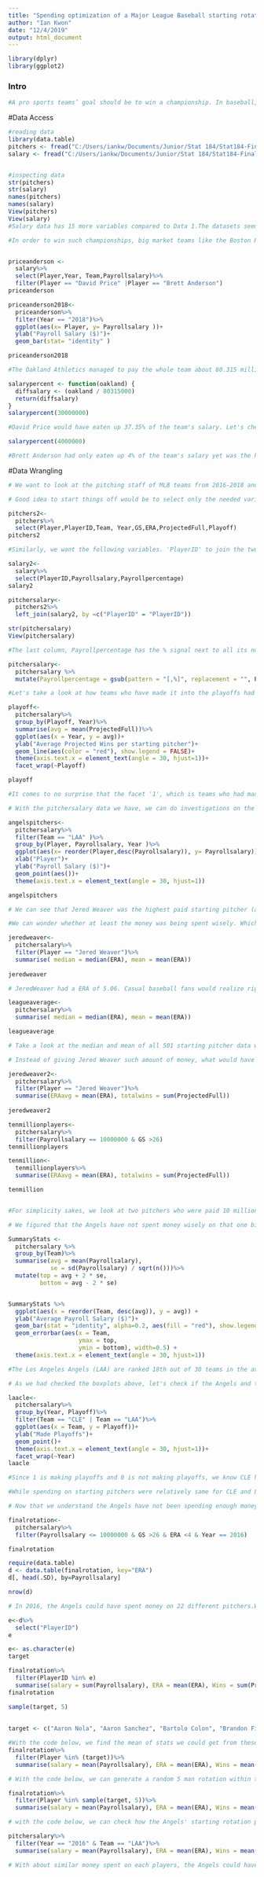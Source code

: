 ```yaml
---
title: "Spending optimization of a Major League Baseball starting rotation"
author: "Ian Kwon"
date: "12/4/2019"
output: html_document
---
```


```r
library(dplyr)
library(ggplot2)
```
### Intro

```r
#A pro sports teams’ goal should be to win a championship. In baseball, to have a chance at the championship trophy, a team must make it into playoff baseball where only division winners are guaranteed a spot. Often teams believe that star players, especially good pitchers, can bring the advantage to the team’s possibility of winning the division. 

```

#Data Access
```r
#reading data
library(data.table)
pitchers <- fread("C:/Users/iankw/Documents/Junior/Stat 184/Stat184-Final-Project/Finalprojectdataset.csv")
salary <- fread("C:/Users/iankw/Documents/Junior/Stat 184/Stat184-Final-Project/Salary.csv")


#inspecting data
str(pitchers)
str(salary)
names(pitchers)
names(salary)
View(pitchers)
View(salary)
#Salary data has 15 more variables compared to Data 1.The datasets seem to have some same names, some different names and some similar names too. It seems like we can later join later with the PlayerID number if necessary. 
```

```r
#In order to win such championships, big market teams like the Boston Red Sox pay big name starting pitchers like David Price for 30 million dollars a year.However small market teams like the Oakland Athletics pay Brett Anderson for almost the tenth of what Price is paid annually.


priceanderson <-
  salary%>%
  select(Player,Year, Team,Payrollsalary)%>%
  filter(Player == "David Price" |Player == "Brett Anderson")
priceanderson

priceanderson2018<- 
  priceanderson%>%
  filter(Year == "2018")%>%
  ggplot(aes(x= Player, y= Payrollsalary ))+
  ylab("Payroll Salary ($)")+
  geom_bar(stat= "identity" )

priceanderson2018
```

```r
#The Oakland Athletics managed to pay the whole team about 80.315 million dollars in 2018. If the Athletics were to pay David Price his salary, let's see how much percentage of the salary David Price would have eaten up. 

salarypercent <- function(oakland) {
  diffsalary <- (oakland / 80315000)
  return(diffsalary)
}
salarypercent(30000000)

#David Price would have eaten up 37.35% of the team's salary. Let's check how much salary percentage Brett Anderson cost.
```

```r
salarypercent(4000000)

#Brett Anderson had only eaten up 4% of the team's salary yet was the highest paid pitcher on the team. Baseball seems to have major differences when it comes to the ability of spending money per teams. 

```


#Data Wrangling
```r
# We want to look at the pitching staff of MLB teams from 2016-2018 and get a better approximate of how MLB starting pitchers are getting paid. 

# Good idea to start things off would be to select only the needed variables for each dataset. We want to know the 'players', 'PlayerID' to join 2 tables, the 'team' of the players, respective years, 'GS' = Games Started to know whether the pitcher was healthy, 'ERA' = Earned Run Average to evaluate how good the pitcher is in preventing runs, 'ProjectedFull' = To get an approximate of how many wins a pitcher can contribute to the team and 'Playoff' to note whether the team of the player made the playoffs or not. 

pitchers2<-
  pitchers%>%
  select(Player,PlayerID,Team, Year,GS,ERA,ProjectedFull,Playoff)
pitchers2

#Similarly, we want the following variables. 'PlayerID' to join the two tables, 'Payrollsalary' to understand how much the player got paid and 'Payrollpercentage' in case we wonder how much percentage the player was eating up compared to the total payroll. 

salary2<-
  salary%>%
  select(PlayerID,Payrollsalary,Payrollpercentage)
salary2

pitchersalary<- 
  pitchers2%>%
  left_join(salary2, by =c("PlayerID" = "PlayerID"))

str(pitchersalary)
View(pitchersalary)

#The last column, Payrollpercentage has the % signal next to all its numbers so it may be a good idea to get rid of that for computations later on. 

pitchersalary<-
  pitchersalary %>% 
  mutate(Payrollpercentage = gsub(pattern = "[,%]", replacement = "", Payrollpercentage))
```


```r
#Let's take a look at how teams who have made it into the playoffs had paid their starting rotation. Under the variable 'Playoff', 0 is for teams that had not made the playoffs that year, 1 is for teams that had made playoffs that year and 2 is for teams that had made playoffs as a WildCard that year. Let's take a look at how the average team had spent depdending on whether they had made the playoffs or not. 

playoff<-
  pitchersalary%>%
  group_by(Playoff, Year)%>%
  summarise(avg = mean(ProjectedFull))%>%
  ggplot(aes(x = Year, y = avg))+
  ylab("Average Projected Wins per starting pitcher")+
  geom_line(aes(color = "red"), show.legend = FALSE)+
  theme(axis.text.x = element_text(angle = 30, hjust=1))+
  facet_wrap(~Playoff)

playoff

#It comes to no surprise that the facet '1', which is teams who had made playoffs had more pitchers with higher average of 'ProjectedFull' which is the Average Projected Wins per starting pitcher. Teams that did not make the playoffs or teams that had just barely made the playoffs as a wildcard team were respectively facets '0' and '2'. Facet 2: the wildcard teams had the next better quality starting pitchers and facet 0 had the worst out of the three. Not surprisingly, the quality of starting pitchers in the rotation mattered on whether teams make into the playoffs or not, including wildcard teams. 

```


```r
# With the pitchersalary data we have, we can do investigations on the baseball statistics as well as the salary of the starting pitchers from 2016 to 2018. I am interested in how my favorite baseball team: Los Angeles Angels have spent on starting pitchers the past 3 years.

angelspitchers<- 
  pitchersalary%>%
  filter(Team == "LAA" )%>%
  group_by(Player, Payrollsalary, Year )%>%
  ggplot(aes(x= reorder(Player,desc(Payrollsalary)), y= Payrollsalary))+
  xlab("Player")+
  ylab("Payroll Salary ($)")+
  geom_point(aes())+
  theme(axis.text.x = element_text(angle = 30, hjust=1))

angelspitchers

# We can see that Jered Weaver was the highest paid starting pitcher (at around 20 million dollars) in the past 3 years. We can also see that there has only been 2 pitchers who had stayed in the rotation for more than one year(Matt Shoemaker and Tyler Skaggs), and every other pitchers have only been in the rotation for a year. The Angels clearly need pitchers who can pitch in the rotation for consecutive years (a healthy pitcher).

#We can wonder whether at least the money was being spent wisely. Which leads to the next question: how well did Jered Weaver play when he was paid that much money? 
```


```r
jeredweaver<-
  pitchersalary%>%
  filter(Player == "Jered Weaver")%>%
  summarise( median = median(ERA), mean = mean(ERA))
  
jeredweaver

# JeredWeaver had a ERA of 5.06. Casual baseball fans would realize right away that a pitcher with an ERA of 5.06 is a very bad starting pitcher. However, since some may know so, we will compare Weaver's ERA to the league average back in 2016 when he posted such ERA.

```

```r
leagueaverage<-
  pitchersalary%>%
  summarise( median = median(ERA), mean = mean(ERA))

leagueaverage

# Take a look at the median and mean of all 501 starting pitcher data we have. They post a median and mean at about 4.3, which is a lower ERA number compared to Weaver's 5.06. The league average pitcher will post better numbers than Weaver, yet the Angels paid Weaver 20 million dollars and still got worse pitching than league average. 


```

```r
# Instead of giving Jered Weaver such amount of money, what would have happened if the Angels paid 2 pitchers for 20 million dollars? 

jeredweaver2<-
  pitchersalary%>%
  filter(Player == "Jered Weaver")%>%
  summarise(ERAavg = mean(ERA), totalwins = sum(ProjectedFull))
  
jeredweaver2

tenmillionplayers<-
  pitchersalary%>%
  filter(Payrollsalary == 10000000 & GS >26)
tenmillionplayers

tenmillion<-
  tenmillionplayers%>%
  summarise(ERAavg = mean(ERA), totalwins = sum(ProjectedFull))

tenmillion


#For simplicity sakes, we look at two pitchers who were paid 10 million dollars and also healthy to start more than 26 games that season. Andrew Cashner and J.A Happ meet the standards and have both produced a ERA below 3.5 and ProjectedFull of 38.6 together. Basically, for the same amount of money, the Angels could have recorded 24.9 more team wins for the same money.

```

```r
# We figured that the Angels have not spent money wisely on that one big money pitcher Jered Weaver at 20 million dollars but yet already came up with alternatives that could have been better for the team. Now that we figured out how to efficiently spend that big 20 million dollars, let's see if the Angels had spent enough money compared to other teams.  

SummaryStats <- 
  pitchersalary %>%
  group_by(Team)%>%
  summarise(avg = mean(Payrollsalary),
            se = sd(Payrollsalary) / sqrt(n()))%>%
  mutate(top = avg + 2 * se,
         bottom = avg - 2 * se)


SummaryStats %>%
  ggplot(aes(x = reorder(Team, desc(avg)), y = avg)) +
  ylab("Average Payroll Salary ($)")+
  geom_bar(stat = "identity", alpha=0.2, aes(fill = "red"), show.legend = FALSE) +
  geom_errorbar(aes(x = Team, 
                    ymax = top, 
                    ymin = bottom), width=0.5) +
  theme(axis.text.x = element_text(angle = 30, hjust=1))

#The Los Angeles Angels (LAA) are ranked 18th out of 30 teams in the average spend of money of starting pitchers. As we noticed from the earlier 'angelspitchers' dotplot, there is quite a fluctuation in the range of money they spend as well according to the errorbar. For example, Cleveland (CLE) spend more on average payroll salary but yet error bar suggests they have more of a condensed range of money spent on their pitchers.

```

```r
# As we had checked the boxplots above, let's check if the Angels and the Indians have made the playoffs in the past 3 years. Since they had spent similar amount of money into their starting pitching, we might assume that they had similar team results as well. 

laacle<-
  pitchersalary%>%
  group_by(Year, Playoff)%>%
  filter(Team == "CLE" | Team == "LAA")%>%
  ggplot(aes(x = Team, y = Playoff))+
  ylab("Made Playoffs")+
  geom_point()+
  theme(axis.text.x = element_text(angle = 30, hjust=1))+
  facet_wrap(~Year)
laacle

#Since 1 is making playoffs and 0 is not making playoffs, we know CLE has made the playoffs during 2016 -2018 while LAA has not. 

#While spending on starting pitchers were relatively same for CLE and LAA, CLE made the playoffs all the time from 2016 to 2018 while LAA had not made so. It may be the Angels were not spending enough money and also not spending their money wisely. Or, it also may be that Cleveland are condensing their salary to a few better quality pitchers in a wise manner while the Angels are diversifying their salary to a lot of not quality pitchers. 
```

```r
# Now that we understand the Angels have not been spending enough money and also not been spending money wisely, we know what to tell the Angels' baseball operation staff to do: spend more money and wisely on starting pitchers! In the game of baseball, it is somewhat inevitable to spend more money in order to make the playoffs and win a championship. Let's assume the Angels have 50 million dollars to spend on a 5 man rotation so basically 10 million dollars to spend on each starting pitcher. Also, they want healthy pitchers who can pitch more than 26 games and good pitchers who can pitch under a ERA of 4

finalrotation<-
  pitchersalary%>%
  filter(Payrollsalary <= 10000000 & GS >26 & ERA <4 & Year == 2016)

finalrotation

require(data.table)
d <- data.table(finalrotation, key="ERA")
d[, head(.SD), by=Payrollsalary]

nrow(d)

# In 2016, the Angels could have spent money on 22 different pitchers.We list the name of vectors and make the function randomly choose 5 pitchers for us. 

e<-d%>%
  select("PlayerID")
e

e<- as.character(e)
target

```

```r
finalrotation%>%
  filter(PlayerID %in% e)
  summarise(salary = sum(Payrollsalary), ERA = mean(ERA), Wins = sum(ProjectedFull))
finalrotation

sample(target, 5)
  
  
target <- c("Aaron Nola", "Aaron Sanchez", "Bartolo Colon", "Brandon Finnegan", "Chris Sale", "Chris Tillman", "Corey Kluber", "Dan Straily", "Ian Kennedy", "J.A Happ", "Jake Odorizzi", "Jason Hammel", "Jose Fernandez", "Jose Quintana", "Julio Teheran", "Kevin Gausman", "Kyle Hendricks", "Matt Shoemaker", "Noah Syndergaard", "Tanner Roark", "Tyler Chatwood", "Zach Davies")

#With the code below, we find the mean of stats we could get from these players. 
finalrotation%>%
  filter(Player %in% (target))%>%
  summarise(salary = mean(Payrollsalary), ERA = mean(ERA), Wins = mean(ProjectedFull))
```
```r
# With the code below, we can generate a random 5 man rotation within the budget.

finalrotation%>%
  filter(Player %in% sample(target, 5))%>%
  summarise(salary = mean(Payrollsalary), ERA = mean(ERA), Wins = mean(ProjectedFull))

```  
  
```r
# with the code below, we can check how the Angels' starting rotation pitched in 2016. 

pitchersalary%>%
  filter(Year == "2016" & Team == "LAA")%>%
  summarise(salary = mean(Payrollsalary), ERA = mean(ERA), Wins = mean(ProjectedFull))


```

```r
# With about similar money spent on each players, the Angels could have ended up with better quality pitchers with lower ERA and higher number of Wins brought to the team. The Angels and any other teams that have not spent money enough and efficiently may as well check on the list of players depending on their budget to create a possible optimal rotation which may make the team go to the playoffs. 

```